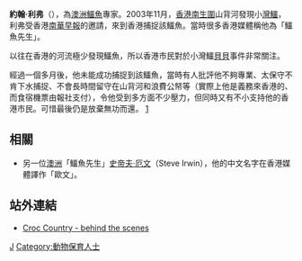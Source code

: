 {{noteTA|G1=People}}
'''約翰·利弗'''（{{lang-en|John Lever}}），為[[澳洲|澳洲]][[鱷魚|鱷魚]]專家。2003年11月，[[香港|香港]][[南生圍|南生圍]]山背河發現小[[灣鱷|灣鱷]]，利弗受香港[[南華早報|南華早報]]的邀請，來到香港捕捉該鱷魚。當時很多香港媒體稱他為「鱷魚先生」。

以往在香港的河流極少發現鱷魚，所以香港市民對於小灣鱷[[貝貝|貝貝]]事件非常關注。

經過一個多月後，他未能成功捕捉到該鱷魚，當時有人批評他不夠專業、太保守不肯下水捕捉、不會長時間留守在山背河和浪費公帑等（實際上他是義務來香港的、而食宿機票由報社支付），令他受到多方面不少壓力，但同時又有不小支持他的香港市民。可惜最後仍是放棄無功而還。 [http://www.epochtimes.com/b5/4/6/10/n564708.htm] {{Wayback|url=http://www.epochtimes.com/b5/4/6/10/n564708.htm |date=20070929155841 }}

==相關==
* 另一位[[澳洲|澳洲]]「鱷魚先生」[[史帝夫·厄文|史帝夫·厄文]]（Steve Irwin），他的中文名字在香港媒體譯作「歐文」。

==站外連結==
*[https://web.archive.org/web/20051125203617/http://www.abc.net.au/nature/croc/john.htm Croc Country - behind the scenes]

{{Australia-bio-stub}}
[[Category:澳大利亞人|J]]
[[Category:動物保育人士|Category:動物保育人士]]